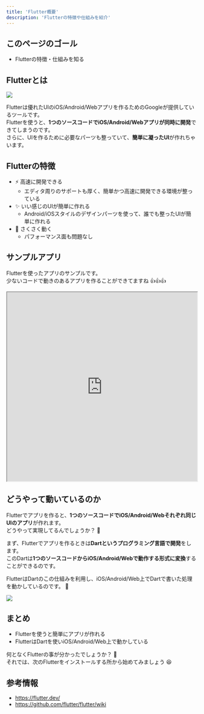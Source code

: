 ```yaml
---
title: 'Flutter概要'
description: 'Flutterの特徴や仕組みを紹介'
---
```


## このページのゴール
- Flutterの特徴・仕組みを知る


## Flutterとは

![](/logo_lockup_flutter_horizontal.svg)

Flutterは優れたUIのiOS/Android/Webアプリを作るためのGoogleが提供しているツールです。  
Flutterを使うと、**1つのソースコードでiOS/Android/Webアプリが同時に開発**できてしまうのです。  
さらに、UIを作るために必要なパーツも整っていて、**簡単に凝ったUI**が作れちゃいます。  


## Flutterの特徴

- ⚡️ 高速に開発できる
    - エディタ周りのサポートも厚く、簡単かつ高速に開発できる環境が整っている
- ✨ いい感じのUIが簡単に作れる
    - Android/iOSスタイルのデザインパーツを使って、誰でも整ったUIが簡単に作れる
- 🚀 さくさく動く
    - パフォーマンス面も問題なし


## サンプルアプリ

Flutterを使ったアプリのサンプルです。  
少ないコードで動きのあるアプリを作ることができてますね 👍👍👍

<iframe
    width="100%"
    height="500px"
    src="https://dartpad.dev/embed-flutter.html?split=60&theme=light&run=true&id=b6409e10de32b280b8938aa75364fa7b">
</iframe>


## どうやって動いているのか
Flutterでアプリを作ると、**1つのソースコードでiOS/Android/Webそれぞれ同じUIのアプリ**が作れます。  
どうやって実現してるんでしょうか？ 🤔

まず、Flutterでアプリを作るときは**Dartというプログラミング言語で開発**をします。  
このDartは**1つのソースコードからiOS/Android/Webで動作する形式に変換**することができるのです。  

FlutterはDartのこの仕組みを利用し、iOS/Android/Web上でDartで書いた処理を動かしているのです。 👀

![](/flutter-how-it-works.svg)


## まとめ
- Flutterを使うと簡単にアプリが作れる
- FlutterはDartを使いiOS/Android/Web上で動かしている

何となくFlutterの事が分かったでしょうか？ 🤔  
それでは、次のFlutterをインストールする所から始めてみましょう 😆


## 参考情報
- https://flutter.dev/
- https://github.com/flutter/flutter/wiki